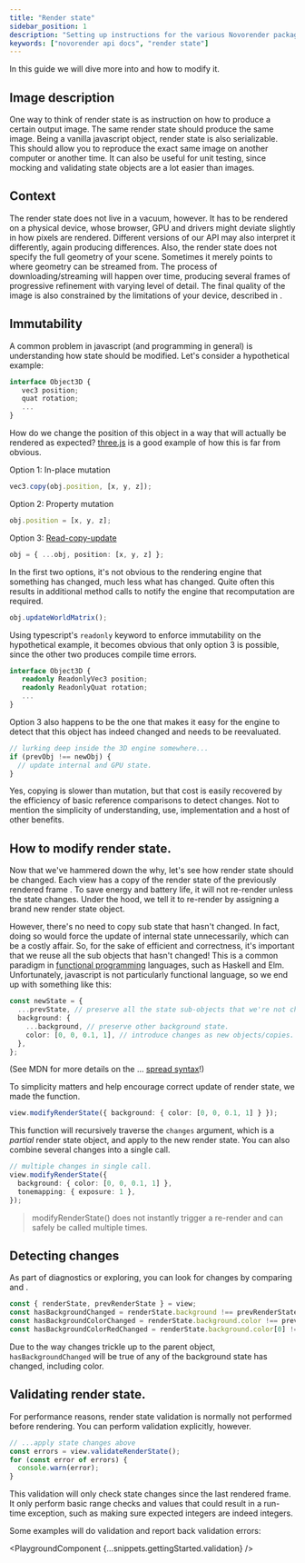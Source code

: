 ```yaml
---
title: "Render state"
sidebar_position: 1
description: "Setting up instructions for the various Novorender packages."
keywords: ["novorender api docs", "render state"]
---
```



In this guide we will dive more into <CodeLink type="interface" name="RenderState"/> and how to modify it.

## Image description

One way to think of render state is as instruction on how to produce a certain output image.
The same render state should produce the same image.
Being a vanilla javascript object, render state is also serializable.
This should allow you to reproduce the exact same image on another computer or another time.
It can also be useful for unit testing, since mocking and validating state objects are a lot easier than images.

## Context

The render state does not live in a vacuum, however.
It has to be rendered on a physical device, whose browser, GPU and drivers might deviate slightly in how pixels are rendered.
Different versions of our API may also interpret it differently, again producing differences.
Also, the render state does not specify the full geometry of your scene.
Sometimes it merely points to where geometry can be streamed from.
The process of downloading/streaming will happen over time, producing several frames of progressive refinement with varying level of detail.
The final quality of the image is also constrained by the limitations of your device, described in <CodeLink type="interface" name="DeviceProfile"/>.

## Immutability

A common problem in javascript (and programming in general) is understanding how state should be modified.
Let's consider a hypothetical example:

```typescript
interface Object3D {
   vec3 position;
   quat rotation;
   ...
}
```

How do we change the position of this object in a way that will actually be rendered as expected?
[three.js](https://threejs.org/) is a good example of how this is far from obvious.

Option 1: In-place mutation

```typescript
vec3.copy(obj.position, [x, y, z]);
```

Option 2: Property mutation

```typescript
obj.position = [x, y, z];
```

Option 3: [Read-copy-update](https://en.wikipedia.org/wiki/Read-copy-update)

```typescript
obj = { ...obj, position: [x, y, z] };
```

In the first two options, it's not obvious to the rendering engine that something has changed, much less what has changed.
Quite often this results in additional method calls to notify the engine that recomputation are required.

```typescript
obj.updateWorldMatrix();
```

Using typescript's `readonly` keyword to enforce immutability on the hypothetical example, it becomes obvious that only option 3 is possible, since the other two produces compile time errors.

```typescript
interface Object3D {
   readonly ReadonlyVec3 position;
   readonly ReadonlyQuat rotation;
   ...
}
```

Option 3 also happens to be the one that makes it easy for the engine to detect that this object has indeed changed and needs to be reevaluated.

```typescript
// lurking deep inside the 3D engine somewhere...
if (prevObj !== newObj) {
  // update internal and GPU state.
}
```

Yes, copying is slower than mutation, but that cost is easily recovered by the efficiency of basic reference comparisons to detect changes.
Not to mention the simplicity of understanding, use, implementation and a host of other benefits.

## How to modify render state.

Now that we've hammered down the why, let's see how render state should be changed.
Each view has a copy of the render state of the previously rendered frame <CodeLink type="class" name="View.prevRenderState"/>.
To save energy and battery life, it will not re-render unless the state changes.
Under the hood, we tell it to re-render by assigning a brand new render state object.

However, there's no need to copy sub state that hasn't changed.
In fact, doing so would force the update of internal state unnecessarily, which can be a costly affair.
So, for the sake of efficient and correctness, it's important that we reuse all the sub objects that hasn't changed!
This is a common paradigm in [functional programming](https://en.wikipedia.org/wiki/Functional_programming) languages, such as Haskell and Elm.
Unfortunately, javascript is not particularly functional language, so we end up with something like this:

```typescript
const newState = {
  ...prevState, // preserve all the state sub-objects that we're not changing.
  background: {
    ...background, // preserve other background state.
    color: [0, 0, 0.1, 1], // introduce changes as new objects/copies.
  },
};
```

(See MDN for more details on the ... [spread syntax](https://developer.mozilla.org/en-US/docs/Web/JavaScript/Reference/Operators/Spread_syntax)!)

To simplicity matters and help encourage correct update of render state, we made the <CodeLink type="class" name="View.modifyRenderState"/> function.

```typescript
view.modifyRenderState({ background: { color: [0, 0, 0.1, 1] } });
```

This function will recursively traverse the `changes` argument, which is a _partial_ render state object, and apply to the new render state.
You can also combine several changes into a single call.

```typescript
// multiple changes in single call.
view.modifyRenderState({
  background: { color: [0, 0, 0.1, 1] },
  tonemapping: { exposure: 1 },
});
```

> modifyRenderState() does not instantly trigger a re-render and can safely be called multiple times.

## Detecting changes

As part of diagnostics or exploring, you can look for changes by comparing <CodeLink type="class" name="View.renderState"/> and <CodeLink type="class" name="View.prevRenderState"/>.

```typescript
const { renderState, prevRenderState } = view;
const hasBackgroundChanged = renderState.background !== prevRenderState?.background;
const hasBackgroundColorChanged = renderState.background.color !== prevRenderState?.background?.color;
const hasBackgroundColorRedChanged = renderState.background.color[0] !== prevRenderState?.background?.color?.[0];
```

Due to the way changes trickle up to the parent object, `hasBackgroundChanged` will be true of any of the background state has changed, including color.

## Validating render state.

For performance reasons, render state validation is normally not performed before rendering.
You can perform validation explicitly, however.

```typescript
// ...apply state changes above
const errors = view.validateRenderState();
for (const error of errors) {
  console.warn(error);
}
```

This validation will only check state changes since the last rendered frame.
It only perform basic range checks and values that could result in a run-time exception, such as making sure expected integers are indeed integers.

Some examples will do validation and report back validation errors:

<PlaygroundComponent {...snippets.gettingStarted.validation} />
